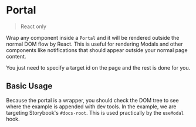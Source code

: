
<Meta of={UsePortalStories} />

# Portal

> React only

Wrap any component inside a `Portal` and it will be rendered outside the normal DOM flow by React. This is useful for rendering Modals and other components like notifications that should appear outside your normal page content.

You just need to specify a target id on the page and the rest is done for you.

## Basic Usage

Because the portal is a wrapper, you should check the DOM tree to see where the example is appended with dev tools. In the example, we are targeting Storybook's `#docs-root`. This is used practically by the `useModal` hook.

<Canvas>
  <Story of={UsePortalStories.PortalUsage} />
</Canvas>
